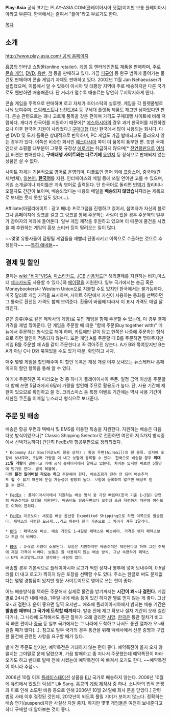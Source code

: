 '''Play-Asia'''
공식 표기는 PLAY-ASIA.COM(플레이아시아 닷컴)이지만 보통 플레이아시아라고 부른다. 
한국에서는 줄여서 "플아"라고 부르기도 한다.

[[목차]]
== 소개 ==
[[http://www.play-asia.com/ 공식 홈페이지]]

[[홍콩]]의 인터넷 쇼핑몰(online retailer). [[게임]] 등 엔터테인먼트 제품을 판매하며, 주로 [[콘솔 게임]], [[DVD]], [[음반]], [[책]] 등을 판매하고 있다. 가끔 [[피규어]] 등 완구 범위에 들어가는 물건도 판매하며 콘솔 게임기 자체도 판매하고 있다.
2002년 11월 Jan Nehaeusser가 설립했으며, 이름에서 알 수 있듯이 아시아 및 태평양 지역에 주로 배송하지만 다른 국가로도 웬만하면 배송해준다. 단 거리가 멀수록 배송료는 당연히 무지막지하게 뛴다.

콘솔 게임을 주력으로 판매하며 로고 자체가 조이스틱의 실루엣. 게임을 각 플랫폼별로 나눠 보여주며, [[드림캐스트]]나 [[닌텐도64]] 등 구세대 플랫폼 제품도 재고만 남아있다면 판다. 콘솔 관련으로는 꽤나 고르게 품목을 갖춘 편이며 가격도 구매대행 사이트에 비해 저렴하다. 게다가 한국어를 지원하기 때문에[* [[예스아시아]]의 경우 과거 한국어를 지원하였으나 이후 한국어 지원이 사라졌다.] [[구매대행]] 대신 한국에서 많이 사용되는 회사다.
다만 DVD 및 도서 품목은 상대적으로 빈약하며, PC 게임도 가끔 발매되고도 올라오지 않는 경우가 있다. 이쪽은 비슷한 회사인 [[예스아시아]] 쪽이 더 품목이 풍부한 편. 또한 국제 인터넷 쇼핑몰 대부분이 그렇듯 규정상 [[에로게]]는 취급하지 않으며[* [[전연령판]]으로 [[이식]]된 버젼은 판매한다.], '''구매대행 사이트와는 다르기에''' [[동인지]] 등 정식으로 판매되지 않는 상품은 살 수 없다. 

사이트 자체는 기본적으로 [[영어]]로 운영되며, 디폴트인 영어 외에 [[프랑스어]], [[중국어]](간체/번체), [[일본어]], '''[[한국어]]'''를 지원. 인터페이스와 메일 등에 쓰일 언어만 고를 수 있으며, 게임 소개글이나 타이틀은 계속 영어로 출력된다.
단 한국어로 돌리면 [[번역기]] 퀄리티나 오탈자도 간간이 보이며, 배송되었다는 내용의 메일을 '''배송되지 않았습니다'''라는 제목으로 보내는 웃지 못할 일도 있다(…).

Affiliate(아필리에이트 : 광고 배너) 프로그램을 진행하고 있어서, 참여자가 자신의 블로그나 홈페이지에 링크를 걸고 그 링크를 통해 주문하는 사람이 있을 경우 주문액의 일부가 참여자의 계좌에 들어온다.
일부 게임 제작을 후원하고 있으며 이 때문에 물건을 시켰을 때 후원하는 게임의 홍보 스티커 등이 딸려오는 일이 많다.

~~몇몇 유통사들이 덤핑될 게임들을 재빨리 단종시키고 이쪽으로 수출하는 것으로 추정된다~~ ~~[[인플레이 인터렉티브|특히 얘네들]]~~
== 결제 및 할인 ==
결제는 [[wiki:"비자"VISA]], [[마스타카드]], [[JCB]] [[신용카드]][* 해외결제를 지원하는 비자,마스터 [[체크카드]]도 사용할 수 있다.]와 [[페이팔]]을 지원한다. 일부 국가에서는 송금 혹은 Moneybookers나 Western Union으로 지불할 수도 있지만 한국에서는 불가능하다.
미국 달러로 게임 가격을 표시하며, 사이트 하단에서 자신이 사용하는 통화를 선택하면 그 통화로 환전된 가격도 함께 보여준다. 환율이 바뀜에 따라서 이 표시 가격도 매일 달라진다.

같은 종류(주로 같은 제작사의 게임)로 묶인 게임을 함께 주문할 수 있는데, 이 경우 결제 가격을 제법 깎아준다. 단 게임을 주문할 때 띄운 "함께 주문(Buy together with)" 메뉴에서 주문하는 형식으로 해야 하며, 카트에만 같이 담고 한쪽은 나중에 주문하는 형식으로 하면 할인이 적용되지 않는다. 
또한 게임 A를 주문할 때 B를 주문하면 깎아주지만 게임 B를 주문할 때 A를 같이 주문한다고 꼭 깎아주진 않는다. A가 B와 묶여있지만 B는 A가 아닌 C나 D와 묶여있을 수도 있기 때문. 확인하고 사자.

매주 몇몇 게임을 할인해주며 이 할인 목록은 계정 개설 이후 보내오는 뉴스레터나 홈페이지의 할인 항목을 통해 알 수 있다.

여기에 주문하면 꼭 따라오는 것 중 하나가 플레이아시아 쿠폰. 일정 금액 이상을 주문할 때 함께 쓰면 5달러에서 6달러 가량을 할인해 주므로 활용도가 높다. 단, 사용 기간에 제한이 있으므로 확인하고 쓸 것. 크리스마스 등 특정 이벤트 기간에는 역시 사용 기간이 제한된 쿠폰을 이메일 뉴스레터 형식으로 보내준다.

== 주문 및 배송 ==
배송은 항공 우편과 택배사 및 EMS를 이용한 특송을 지원한다. 지원하는 배송은 다음 다섯 방식이었으나[* Classic Shipping Selector로 전환하면 여전히 저 5가지 방식중에서 선택가능하다] 간단히 FedEx와 항공우편으로 정리되었다. 

 * Economy Air Box(이코노미 항공 상자) : 항공 우편(Airmail)의 한 종류. 상자에 포장해 보내주며, 5달러 가량을 더 내고 보험에 등록할 수 있다. 한국으로 배송할 경우 '''최대 21일 가량'''이 걸린다고 아예 공식 홈페이지에서 말하고 있는데, 차이는 있지만 빠르면 5일만에 받기도 한다. 결국 복불복.
 다만 '''물건 잃어버릴 각오는 하고''' 주문해야 한다. 배송조회가 전혀 안 되며 배송추적도 할 수 없기 때문에 분실 가능성이 굉장히 높다. 보험에 등록하지 않으면 배상도 받을 수 없다.

 * [[FedEx]] : 플레이아시아에서 지원하는 배송 방식 중 가장 빠르며(한국 기준 1~3일) 당연히 배송추적과 보험을 지원한다. 배송비도 항공우편보다 오히려 조금 저렴하기 때문에 여러모로 이쪽이 편하다.

 * [[FedEx]] 이코노미: 새로운 배송 옵션중 Expedited Shipping으로 하면 이쪽으로 발송된다. 페덱스의 저렴한 요금제...라고 하는데 한국 기준으로 그 차이가 겨우 1달러다.

 * [[UPS]] : 페덱스와 비슷. 배송 기간도 1~4일로 페덱스와 비슷하다. 가격은 왠지 페덱스보다 조금 더 비싸다.

 * [[EMS]] : 3~5일 가량이 소모된다. 보험은 지원하지만 배송추적은 제한된다고 하며 그런 주제에 제일 가격이 비싸다. 보통은 잘 사용하지 않는 배송 방식. 그냥 속편하게 페덱스나 UPS 쓰고말지…라고 생각하는 사람이 많다.

배송할 경우 기본적으로 플레이아시아 로고가 찍힌 상자나 봉투에 넣어 보내주며, 0.5달러를 더 내고 로고가 찍히지 않은 포장을 선택할 수도 있다.
주소는 한글로 써도 문제없다는 몇몇 경험담이 있지만 영문 사이트이므로 영어로 쓰는 편이 좋다.

어느 배송방식을 택하든 주문해서 실제로 물건을 받기까지는 '''시간이 꽤~나 걸린다'''. 게임별로 24시간 내에 배송, 1주일 내에 배송 등이 있긴 하지만 별로 믿지 않는 게 좋다. 그냥 오~래 걸린다. 운이 좋으면 일찍 오지만… 애초에 플레이아시아에서 밝히는 배송 기간은 '''발송한 때부터 그 국가에 도착할 때까지'''다. 발송 전에 재고 확보나 절차 기간이 오래 걸린다거나, 그 나라에 도착해서도 통관 절차가 오래 걸리면 [[시망]]. [[한국]]은 통관 절차가 비교적 빠른 편이나 [[중국]] 등 일부 국가에서는 그 나라에 도착하고 나서도 통관 절차가 오~래 걸릴 때가 많다(…). 참고로 일부 국가의 경우 통관을 위해 택배사에서 신분 증명과 구입한 물건에 관련된 사항을 요구할 때가 있다.

발매 전 주문도 받지만, 예약특전은 기대하지 않는 편이 좋다. 예약특전이 올지 오지 않을지는 그야말로 운에 달렸으며, 가끔 발매하고 좀 지나서 주문했는데 예약특전이 따라오기도 하고 반대로 발매 전에 시켰는데 예약특전이 쏙 빠져서 오기도 한다. ~~예약특전이 아니라 추첨~~

2006년 10월 이후 [[플레이스테이션]] 상품을 [[EU]] 국가로 배송하지 않는다. 2006년 10월에 유럽에서 있었던 릭상[* Lik Sang. 홍콩의 [[게임 제작사]] 중 하나. 소니와의 법적 분쟁과 이로 인해 소모된 비용 등으로 인해 2006년 10월 24일에 회사 문을 닫았다.] 관련 법정 사태 이후 결정된 것인데, 2012년이 되도록 풀릴 기미가 보이지 않느다. 정확히는 배송 연기(suspend)지만 사실상 지원 중지. 하지만 몇몇 게임들은 여전히 보내준다고 하니 구매할 때 알아보는 것이 좋다.
